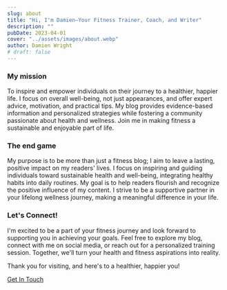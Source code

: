 ```yaml
---
slug: about
title: "Hi, I'm Damien—Your Fitness Trainer, Coach, and Writer"
description: ""
pubDate: 2023-04-01
cover: "../assets/images/about.webp"
author: Damien Wright
# draft: false
---
```


### My mission

To inspire and empower individuals on their journey to a healthier, happier life. I focus on overall well-being, not just appearances, and offer expert advice, motivation, and practical tips. My blog provides evidence-based information and personalized strategies while fostering a community passionate about health and wellness. Join me in making fitness a sustainable and enjoyable part of life.

### The end game
My purpose is to be more than just a fitness blog; I aim to leave a lasting, positive impact on my readers' lives. I focus on inspiring and guiding individuals toward sustainable health and well-being, integrating healthy habits into daily routines. My goal is to help readers flourish and recognize the positive influence of my content. I strive to be a supportive partner in your lifelong wellness journey, making a meaningful difference in your life.

### Let's Connect!
I'm excited to be a part of your fitness journey and look forward to supporting you in achieving your goals. Feel free to explore my blog, connect with me on social media, or reach out for a personalized training session. Together, we'll turn your health and fitness aspirations into reality.

Thank you for visiting, and here's to a healthier, happier you!

<a href="/contact" class="btn btn-primary mt-8" >Get In Touch</a>
